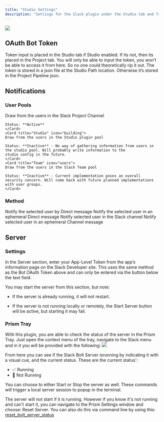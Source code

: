 ```yaml
---
title: "Studio Settings"
description: "Settings for the Slack plugin under the Studio tab and Tray"
---
```


<img
    src="/images/prism/slack/studio_settings_overview.webp"
    className="rounded-lg"
    />


## OAuth Bot Token
Token input is placed in the Studio tab if Studio enabled. If its not, then its placed in the Project tab. 
You will only be able to input the token, you won’t be able to access it from here. So no one could theoretically rip it out. 
The token is stored in a json file at the Studio Path location. Otherwise it’s stored in the Project Pipeline json.
  


## Notifications 
### User Pools
<Columns cols={3}>
    <Card title="Channel" icon="list-tree">
    Draw from the users in the Slack Project Channel  
      
    Status: **Active**
    </Card>
    <Card title="Studio" icon="building">
    Draw from the users in the Studio plugin pool  
      
    Status: **Inactive** - No way of gathering information from users in the studio pool. Will probably write information to the 
    studio config in the future.
    </Card>
    <Card title="Team" icon="users">
    Draw from the users in the Slack Team pool
      
    Status: **Inactive** - Current implementation poses an overall security concern. Will come back with future planned implementations
    with user groups.
    </Card>
</Columns>
  
  
### Method
<Columns cols={4}>
    <Card title="Direct" icon="square">
    Notify the selected user by Direct message  
    </Card>
    <Card title="Ephemeral Direct" icon="square-dashed">
    Notify the selected user in an ephemeral Direct message  
    </Card>
    <Card title="Channel" icon="circle">
    Notify selected user in the Slack channel
    </Card>
    <Card title="Ephemeral Channel" icon="circle-dashed">
    Notify selected user in an ephemeral Channel message
    </Card>
</Columns>
  

## Server
### Settings
In the Server section, enter your App-Level Token from the app’s information page on the Slack Developer site.
This uses the same method as the Bot OAuth Token above and can only be entered via the button below the text field.  
  
You may start the server from this section, but note:
- If the server is already running, it will not restart.

- If the server is not running locally or remotely, the Start Server button will be active, but starting it may fail.
  
  
### Prism Tray
With this plugin, you are able to check the status of the server in the Prism Tray. Just open the context menu of the tray,
navigate to the Slack menu and in it you will be provided with the following:
<img
    src="/images/prism/slack/server_settings_tray.webp"
    className="round-lg"
    />  

From here you can see if the Slack Bolt Server isrunning by indicating it with a visual cue, and the current status. These are the current status':  
- ✅ Running
- 🚫 Not Running  
  
You can choose to either Start or Stop the server as well. These commands will trigger a local server session to popup in the terminal.  
  
<Note>The server will not start if it is running. However if you know it's not running and can't start it, you can navigate to the Prism Settings window and choose: Reset Server. You can also do this via command line by using this: [reset_bolt_server_status]()</Note>